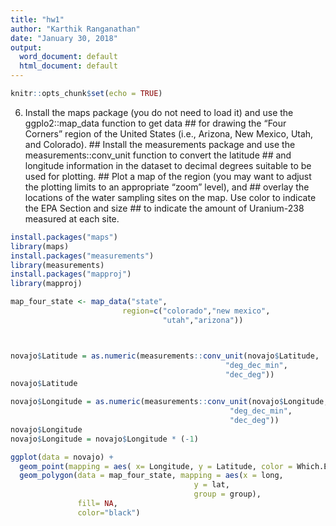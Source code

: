 ---
title: "hw1"
author: "Karthik Ranganathan"
date: "January 30, 2018"
output:
  word_document: default
  html_document: default
---

```{r setup, include=FALSE}
knitr::opts_chunk$set(echo = TRUE)
```

6) Install the maps package (you do not need to load it) and use the ggplo2::map_data function to get data
## for drawing the "Four Corners" region of the United States (i.e., Arizona, New Mexico, Utah, and Colorado).
## Install the measurements package and use the measurements::conv_unit function to convert the latitude
## and longitude information in the dataset to decimal degrees suitable to be used for plotting.
## Plot a map of the region (you may want to adjust the plotting limits to an appropriate "zoom" level), and
## overlay the locations of the water sampling sites on the map. Use color to indicate the EPA Section and size
## to indicate the amount of Uranium-238 measured at each site.
```{r}

install.packages("maps")
library(maps)
install.packages("measurements")
library(measurements)
install.packages("mapproj")
library(mapproj)

map_four_state <- map_data("state",
                         region=c("colorado","new mexico",
                                  "utah","arizona")) 



novajo$Latitude = as.numeric(measurements::conv_unit(novajo$Latitude,
                                                "deg_dec_min",
                                                "dec_deg"))
novajo$Latitude

novajo$Longitude = as.numeric(measurements::conv_unit(novajo$Longitude,
                                                 "deg_dec_min",
                                                 "dec_deg"))
novajo$Longitude
novajo$Longitude = novajo$Longitude * (-1)
```

```{r}

ggplot(data = novajo) +
  geom_point(mapping = aes( x= Longitude, y = Latitude, color = Which.EPA.Section.is.This.From., size = Amount.of.Uranium238)) +
  geom_polygon(data = map_four_state, mapping = aes(x = long,
                                         y = lat,
                                         group = group),
               fill= NA,
               color="black")
```

